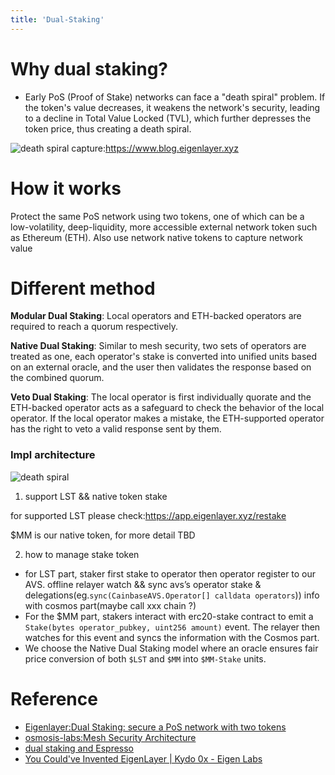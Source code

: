 ```yaml
---
title: 'Dual-Staking'
---
```


# Why dual staking?

- Early PoS (Proof of Stake) networks can face a "death spiral" problem. If the token's value decreases, it weakens the network's security, leading to a decline in Total Value Locked (TVL), which further depresses the token price, thus creating a death spiral.

![death spiral](../images/dual-staking-1.png)
capture:https://www.blog.eigenlayer.xyz
# How it works

Protect the same PoS network using two tokens, one of which can be a low-volatility, deep-liquidity, more accessible external network token such as Ethereum (ETH). Also use network native tokens to capture network value

# Different method

**Modular Dual Staking**: Local operators and ETH-backed operators are required to reach a quorum respectively.

**Native Dual Staking**: Similar to mesh security, two sets of operators are treated as one, each operator's stake is converted into unified units based on an external oracle, and the user then validates the response based on the combined quorum.

**Veto Dual Staking**: The local operator is first individually quorate and the ETH-backed operator acts as a safeguard to check the behavior of the local operator. If the local operator makes a mistake, the ETH-supported operator has the right to veto a valid response sent by them.


### Impl architecture

![death spiral](../images/dual-staking-2.png)

1. support LST && native token stake

for supported LST please check:https://app.eigenlayer.xyz/restake 

$MM is our native token, for more detail TBD

2. how to manage stake token
- for LST part, staker first stake to operator then operator register  to our AVS. offline relayer watch && sync avs’s operator stake & delegations(eg.`sync(CainbaseAVS.Operator[] calldata operators`)) info with cosmos part(maybe call xxx chain ?)
- For the $MM part, stakers interact with erc20-stake contract to emit a `Stake(bytes operator_pubkey, uint256 amount)` event. The relayer then watches for this event and syncs the information with the Cosmos part.
- We choose the Native Dual Staking model where an oracle ensures fair price conversion of both `$LST` and `$MM` into `$MM-Stake` units.
# **Reference**

- [Eigenlayer:Dual Staking: secure a PoS network with two tokens](https://www.blog.eigenlayer.xyz/dual-staking/)
- [osmosis-labs:Mesh Security Architecture](https://github.com/osmosis-labs/mesh-security/blob/main/docs/README.md)
- [dual staking and Espresso](https://youtu.be/o9y_pZUr0Nc?t=1727)
- [You Could've Invented EigenLayer | Kydo 0x - Eigen Labs](https://youtu.be/fCl_PucMytU?si=afSo2MK5oWJPeE69)